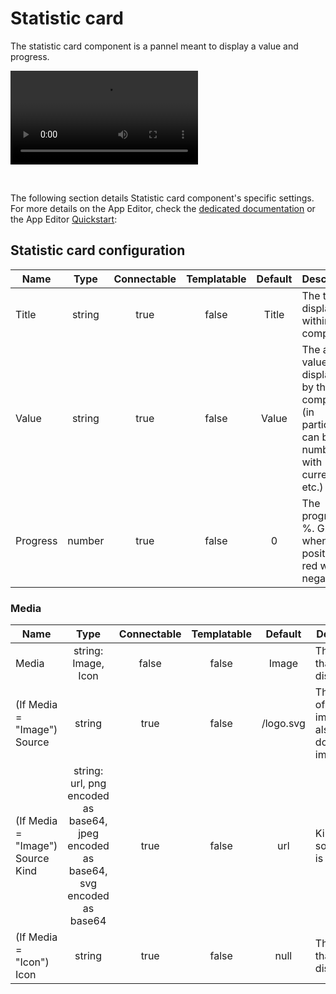 
# Statistic card

The statistic card component is a pannel meant to display a value and progress.

<video
	className="border-2 rounded-xl object-cover w-full h-full dark:border-gray-800"
	controls
	src="/videos/stat_card.mp4"
/>

<br />

The following section details Statistic card component's specific settings. For more details on the App Editor, check the [dedicated documentation](../0_app_editor/index.mdx) or the App Editor [Quickstart](../../getting_started/7_apps_quickstart/index.mdx):

<div className="grid grid-cols-2 gap-6 mb-4">
	<DocCard
		color="orange"
		title="App Editor Documentation"
		description="The app editor is a low-code builder to create custom User Interfaces with a mix of drag-and-drop and code."
		href="/docs/apps/app_editor"
	/>
	<DocCard
		color="orange"
		title="Apps Quickstart"
		description="Learn how to build your first app in a matter of minutes."
		href="/docs/getting_started/apps_quickstart"
	/>
</div>

## Statistic card configuration

| Name     |  Type  | Connectable | Templatable | Default | Description                                                                                      |
| -------- | :----: | :---------: | :---------: | :-----: | ------------------------------------------------------------------------------------------------ |
| Title    | string |    true     |    false    |  Title  | The title displayed within component.                                                            |
| Value    | string |    true     |    false    |  Value  | The actual value displayed by the component (in particular, can be a number, with currency etc.) |
| Progress | number |    true     |    false    |    0    | The progress, in %. Green when positive, red when negative.                                      |

### Media

| Name                             |                                       Type                                        | Connectable | Templatable |  Default  | Description                                              |
| -------------------------------- | :-------------------------------------------------------------------------------: | :---------: | :---------: | :-------: | -------------------------------------------------------- |
| Media                            |                                string: Image, Icon                                |    false    |    false    |   Image   | The picture that will be displayed.                      |
| (If Media = "Image") Source      |                                      string                                       |    true     |    false    | /logo.svg | The source of the image: can also be a downloaded image. |
| (If Media = "Image") Source Kind | string: url, png encoded as base64, jpeg encoded as base64, svg encoded as base64 |    true     |    false    |    url    | Kind of source that is used.                             |
| (If Media = "Icon") Icon         |                                      string                                       |    true     |    false    |   null    | The icon that will be displayed.                         |
